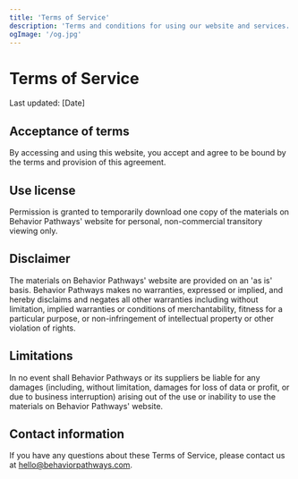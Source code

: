 ```yaml
---
title: 'Terms of Service'
description: 'Terms and conditions for using our website and services.'
ogImage: '/og.jpg'
---
```


# Terms of Service

Last updated: [Date]

## Acceptance of terms

By accessing and using this website, you accept and agree to be bound by the terms and provision of this agreement.

## Use license

Permission is granted to temporarily download one copy of the materials on Behavior Pathways' website for personal, non-commercial transitory viewing only.

## Disclaimer

The materials on Behavior Pathways' website are provided on an 'as is' basis. Behavior Pathways makes no warranties, expressed or implied, and hereby disclaims and negates all other warranties including without limitation, implied warranties or conditions of merchantability, fitness for a particular purpose, or non-infringement of intellectual property or other violation of rights.

## Limitations

In no event shall Behavior Pathways or its suppliers be liable for any damages (including, without limitation, damages for loss of data or profit, or due to business interruption) arising out of the use or inability to use the materials on Behavior Pathways' website.

## Contact information

If you have any questions about these Terms of Service, please contact us at hello@behaviorpathways.com.
